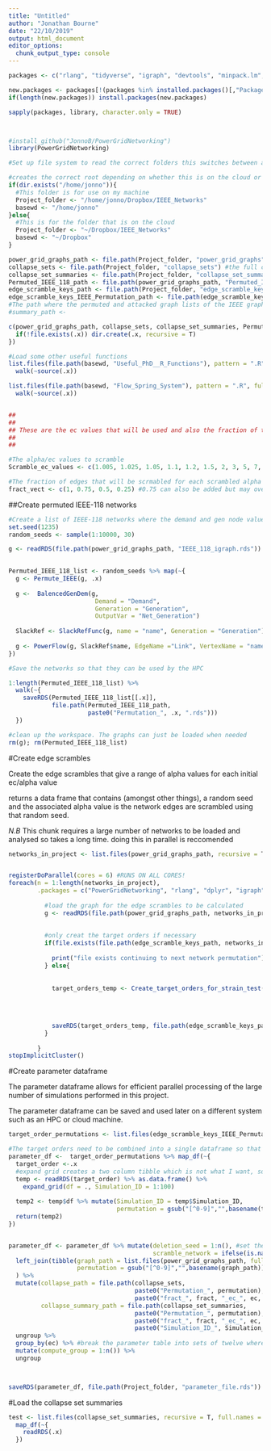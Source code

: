 ```yaml
---
title: "Untitled"
author: "Jonathan Bourne"
date: "22/10/2019"
output: html_document
editor_options: 
  chunk_output_type: console
---
```


```r
packages <- c("rlang", "tidyverse", "igraph", "devtools", "minpack.lm", "foreach", "doParallel" )

new.packages <- packages[!(packages %in% installed.packages()[,"Package"])]
if(length(new.packages)) install.packages(new.packages)

sapply(packages, library, character.only = TRUE)



#install_github("JonnoB/PowerGridNetworking")
library(PowerGridNetworking)

#Set up file system to read the correct folders this switches between aws and windows mode

#creates the correct root depending on whether this is on the cloud or not
if(dir.exists("/home/jonno")){
  #This folder is for use on my machine
  Project_folder <- "/home/jonno/Dropbox/IEEE_Networks"
  basewd <- "/home/jonno"
}else{
  #This is for the folder that is on the cloud
  Project_folder <- "~/Dropbox/IEEE_Networks"
  basewd <- "~/Dropbox"
}

power_grid_graphs_path <- file.path(Project_folder, "power_grid_graphs") #The path where the base igraph representations of the power grids are
collapse_sets <- file.path(Project_folder, "collapse_sets") #the full collapse set of each power grid and the permutations are stored here
collapse_set_summaries <- file.path(Project_folder, "collapse_set_summaries")
Permuted_IEEE_118_path <- file.path(power_grid_graphs_path, "Permuted_IEEE_118") #The permuted base IEEE-118 igraphs are stored here
edge_scramble_keys_path <- file.path(Project_folder, "edge_scramble_keys")
edge_scramble_keys_IEEE_Permutation_path <- file.path(edge_scramble_keys_path, "Permuted_IEEE_118")
#The path where the permuted and attacked graph lists of the IEEE graphs are stored
#summary_path <- 

c(power_grid_graphs_path, collapse_sets, collapse_set_summaries, Permuted_IEEE_118_path, edge_scramble_keys_path, edge_scramble_keys_IEEE_Permutation_path) %>% walk(~{
  if(!file.exists(.x)) dir.create(.x, recursive = T)
})

#Load some other useful functions
list.files(file.path(basewd, "Useful_PhD__R_Functions"), pattern = ".R", full.names = T) %>%
  walk(~source(.x))

list.files(file.path(basewd, "Flow_Spring_System"), pattern = ".R", full.names = T) %>%
  walk(~source(.x))


##
##
## These are the ec values that will be used and also the fraction of total scrambles that will be used in the analysis
##
##

#The alpha/ec values to scramble
Scramble_ec_values <- c(1.005, 1.025, 1.05, 1.1, 1.2, 1.5, 2, 3, 5, 7, 10, 20) 

#The fraction of edges that will be scrmabled for each scrambled alpha
fract_vect <- c(1, 0.75, 0.5, 0.25) #0.75 can also be added but may overlap with the others too much


```



##Create permuted IEEE-118 networks
```r
#Create a list of IEEE-118 networks where the demand and gen node values are internally permuted
set.seed(1235)
random_seeds <- sample(1:10000, 30)

g <- readRDS(file.path(power_grid_graphs_path, "IEEE_118_igraph.rds")) 

 
Permuted_IEEE_118_list <- random_seeds %>% map(~{
  g <- Permute_IEEE(g, .x)
  
  g <-  BalencedGenDem(g, 
                        Demand = "Demand",
                        Generation = "Generation",
                        OutputVar = "Net_Generation")
  
  SlackRef <- SlackRefFunc(g, name = "name", Generation = "Generation")
  
  g <- PowerFlow(g, SlackRef$name, EdgeName ="Link", VertexName = "name", Net_generation = "Net_Generation")
})

#Save the networks so that they can be used by the HPC 

1:length(Permuted_IEEE_118_list) %>%
  walk(~{
    saveRDS(Permuted_IEEE_118_list[[.x]], 
            file.path(Permuted_IEEE_118_path, 
                      paste0("Permutation_", .x, ".rds")))
  })

#clean up the workspace. The graphs can just be loaded when needed
rm(g); rm(Permuted_IEEE_118_list)


```


#Create edge scrambles

Create the edge scrambles that give a range of alpha values for each initial ec/alpha value

returns a data frame that contains (amongst other things), a random seed and the associated alpha value is the network edges are scrambled using that random seed.

*N.B*
This chunk requires a large number of networks to be loaded and analysed so takes a long time. doing this in parallel is reccomended

```r
networks_in_project <- list.files(power_grid_graphs_path, recursive = T)


registerDoParallel(cores = 6) #RUNS ON ALL CORES!
foreach(n = 1:length(networks_in_project),
        .packages = c("PowerGridNetworking", "rlang", "dplyr", "igraph", "stringr", "purrr", "tidyr")) %dopar%{
          
          #load the graph for the edge scrambles to be calculated
          g <- readRDS(file.path(power_grid_graphs_path, networks_in_project[n]))
          
          
          #only creat the target orders if necessary
          if(file.exists(file.path(edge_scramble_keys_path, networks_in_project[n]))){
            
            print("file exists continuing to next network permutation")
          } else{
            
            
            target_orders_temp <- Create_target_orders_for_strain_test(g, fract_vect, Scramble_ec_values,
                                                                       total_sample_space = 10000, #Larger number mean bigger extremes but it takes much longer. I choose 10k as a painful slow medium
                                                                       required_samples_out = 10,
                                                                       seed = n ) #previously a constant 123
            
            saveRDS(target_orders_temp, file.path(edge_scramble_keys_path, networks_in_project[n]))
          }
          
        }
stopImplicitCluster()
```

#Create parameter dataframe

The parameter dataframe allows for efficient parallel processing of the large number of simulations performed in this project.

The parameter dataframe can be saved and used later on a different system such as an HPC or cloud machine.

```r
target_order_permutations <- list.files(edge_scramble_keys_IEEE_Permutation_path, full.names = T)

#The target orders need to be combined into a single dataframe so that each job in the array has it's parameters defined
parameter_df <-  target_order_permutations %>% map_df(~{
  target_order <-.x
  #expand grid creates a two column tibble which is not what I want, so I have to do this two stage process
  temp <- readRDS(target_order) %>% as.data.frame() %>%
    expand_grid(df = ., Simulation_ID = 1:100) 
  
  temp2 <- temp$df %>% mutate(Simulation_ID = temp$Simulation_ID, 
                              permutation = gsub("[^0-9]","",basename(target_order)) %>% as.integer() )
  return(temp2)
})


parameter_df <- parameter_df %>% mutate(deletion_seed = 1:n(), #set the random deletion seed to be the job number. This guarentees a different order for every simulation
                                        scramble_network = ifelse(is.na(fract), FALSE, TRUE)) %>%
  left_join(tibble(graph_path = list.files(power_grid_graphs_path, full.names = T, recursive = T), 
                   permutation = gsub("[^0-9]","",basename(graph_path)) %>% as.integer()), by = "permutation" 
  ) %>%
  mutate(collapse_path = file.path(collapse_sets, 
                                   paste0("Permutation_", permutation), 
                                   paste0("fract_", fract, "_ec_", ec, "_v_", v,".rds")),
         collapse_summary_path = file.path(collapse_set_summaries, 
                                   paste0("Permutation_", permutation), 
                                   paste0("fract_", fract, "_ec_", ec, "_v_", v), 
                                   paste0("Simulation_ID_", Simulation_ID ))) %>%
  ungroup %>%
  group_by(ec) %>% #break the parameter table into sets of twelve where each set contains every ec level. This allows for a longer and more stable clock time
  mutate(compute_group = 1:n()) %>%
  ungroup



saveRDS(parameter_df, file.path(Project_folder, "parameter_file.rds"))
```



#Load the collapse set summaries
```r
test <- list.files(collapse_set_summaries, recursive = T, full.names = T) %>%
  map_df(~{
    readRDS(.x)
  })


```

